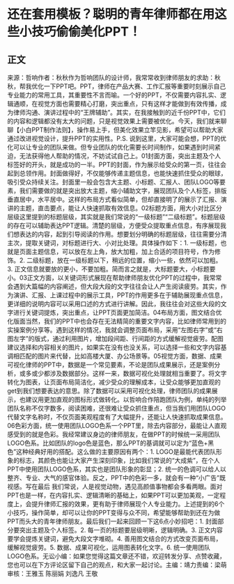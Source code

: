 # 还在套用模板？聪明的青年律师都在用这些小技巧偷偷美化PPT！
## 正文
来源：哲响作者：秋秋作为哲响团队的设计师，我常常收到律师朋友的求助：秋秋，帮我优化一下PPT吧。PPT，律师在产品大赛、工作汇报等重要时刻展示自己专业能力的常用工具，其重要性不言而喻。一个好的PPT，不仅需要内容扎实、逻辑通顺，在视觉方面也需要精心打磨，突出重点，只有这样才能做到有效传播，成为律师沟通、演讲过程中的“王牌辅助”。其实，在我接触到的近千份PPT中，它们的内容和逻辑都没有太大的问题，只是视觉效果上需要被优化。今天，我们就来聊聊【小白PPT制作法则】，操作易上手，但美化效果立竿见影，希望可以帮助大家通过改进视觉设计，提升PPT的实用性。P.S. 说到这里，大家可能会想，PPT的优化可以让专业的团队来做。但专业团队的优化需要长时间制作，如果遇到时间紧迫，无法获得他人帮助的情况，不妨试试自己上。01封面方面，突出主题及个人标签好的开头，就是成功的一半。PPT的封面，作为展示给受众的第一页，往往会起到总领作用。封面做得好，不仅能够传递主题信息，也能快速抓住受众的眼球，吸引受众持续关注。封面里一般会包含大主题、小标题、汇报人、团队LOGO等要素，我们需要做的就是突出放大主题，缩小辅助文字，展现团队及个人标签，排版垂直居中，水平居中。这样的布局方式看似简单，但却直接明了的展示了汇报、演讲的主题，直击要点，能让人快速抓取有效信息。02标题方面，用大小对比区分层级这里提到的标题层级，其实就是我们常说的“一级标题”“二级标题”。标题层级的存在可以辅助表达PPT逻辑。清楚的层级，方便受众提取重点信息，有序展现我们想表达的内容，起到引导阅读的作用。想要划分明确的标题层级，往往需要分清主次，提取关键词，对标题进行大、小对比处理。具体操作如下：1.  一级标题，也就是页面主题信息，可以放在左上角，放大加粗，加上合适的项目符号，作为修饰。2.  二级标题，放在一级标题以下，稍远的位置，缩小一些，依然可以加粗。3.  正文信息就要放的更小，不要加粗。简而言之就是，大标题要大，小标题要小。03正文方面，以关键词形式展现在帮助律师朋友优化PPT的过程中，我常常会遇到大篇幅的内容阐述，但大段大段的文字往往会让人产生阅读疲劳。其实，作为演讲、汇报、上课过程中的展示工具，PPT的作用更多在于辅助展现重点信息，更详细的说明内容可以采用口述的方式进行讲解。因此，我往往会对这些大段的文字进行关键词提炼，突出重点，让PPT页面更加简洁。04布局方面，图文结合优化版面当然，我们的PPT中也会存在无法精简的重要文字内容，比如律师常用到的实操案例分享等。遇到这样的情况，我就会调整页面布局，采用“左图右字”或“右图左字”的版式，通过利用图片，增加段间距、行间距的方式缓解视觉疲劳。配图建议选择和内容相关的图片，如果实在没有也没关系，可以选择一些和文字内容基调相匹配的图片来代替，比如高楼大厦、办公场景等。05视觉方面，数据、成果可视化律师的PPT中，数据是一个常见要素，不论是团队成果展示，还是案例分析，或多或少都涉及数据部分。这样一来，数据可视化处理就相当重要了。将文字转化为图表，让页面布局简洁化，减少受众的理解成本，让受众能够更加直观的get到我们想要表达的意思。除了数据可以采用可视化处理，律师团队的成果展示，也建议用更加直观的图标形式做转化。以哲响合作陪跑团队为例，单纯的列举团队名称不仅字数多，阅读困难，还很难让受众抓住重点，但当我们用团队LOGO代替文字名称时，不仅页面美观程度有了大幅提升，还能让人快速抓取成果信息。06色彩方面，统一使用团队LOGO色系一个PPT里，除去内容部分，最能让人直观感受到的就是色彩。我经常建议身边的律师朋友，在做PPT的时候统一采用团队LOGO色系。比如团队的logo色是蓝色，那么PPT的基调就可以定为“蓝色+黑色”这种经典好用的搭配。这么做的主要原因有两个：1.  LOGO是最能代表团队形象的标志，其颜色也能让大家产生深刻印象，比如我们常说的“大成紫”，在个人PPT中使用团队LOGO色系，其实也是团队形象的彰显；2.  统一的色调可以给人以整齐、专业、大气的感官体验。反之，PPT中的色彩一多，就会有一种“小广告”既视感。写在最后   我们常说，人是视觉动物，遇见高颜值事物都会多看两眼。面对PPT也是一样，在内容扎实、逻辑清晰的基础上，如果PPT可以更加美观，一定程度上，会提升律师汇报的效果，更有助于律师展现个人专业能力。上述提到的6个小技巧，操作简单，却可以让你的PPT变得与众不同，希望能够帮助到还在为做PPT而头大的青年律师朋友。最后我们一起来回顾一下这6点小妙招吧：1.  封面部分要突出主题及个人标签。2.  每一页的标题要层级明晰，逻辑明确。3.  正文内容要学会提炼关键词，避免大段文字堆砌。4.  善用图文结合的方式改变页面布局，缓解视觉疲劳。5.  数据、成果可视化，运用图表转化文字。6.  统一使用团队LOGO色系。无讼小编：如果您觉得这篇文章还不错，欢迎转发分享、点赞收藏，您也可以在下方评论区留下自己的观点，和大家一起讨论。主编：靖力责编：梁萌审核：王雅玉 陈丽娟 刘逸凡 王敬